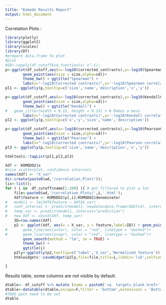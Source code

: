 ```yaml
---
title: "Komodo Results Report"
output: html_document
---
```



Correlation Plots :

```r
library(plotly)
library(ggplot2)
library(scales)
library(DT)
#prepare data.frame to plot
#plot
#SD<-sapply(df_cutoff$sd,function(x) x^-1);
p<-ggplot(df_cutoff,aes(x=-log10(corrected_contrasts),y=-log10(SpearmanCorrelation),label=name,description=description,sd=sapply(sd,function(x) x^-1))) +
        geom_point(aes(size = size,alpha=sd))+
        theme_bw() + ggtitle("Spearman") +
        labs(x="-log10(Corrected contrasts)",y='-log10(Spearman correlation q-value)')
pl1 <- ggplotly(p,tooltip=c('size','name','description','x','y'))

p<-ggplot(df_cutoff,aes(x=-log10(corrected_contrasts),y=-log10(KendallCorrelation),label=name,description=description,sd=sapply(sd,function(x) x^-1))) +
        geom_point(aes(size = size,alpha=sd))+
        theme_bw() + ggtitle("Kendall") + 
#	geom_jitter(width = 0.15, height = 0.15) + # Makes a mess 
        labs(x="-log10(Corrected contrasts)",y='-log10(Kendall correlation q-value)')
pl2 <- ggplotly(p,tooltip=c('x','y','size','name','description'))

p<-ggplot(df_cutoff,aes(x=-log10(corrected_contrasts),y=-log10(PearsonCorrelation),label=name,description=description,sd=sapply(sd,function(x) x^-1))) +
        geom_point(aes(size = size,alpha=sd))+
        theme_bw() + ggtitle("Pearson") +
        labs(x="-log10(Corrected contrasts)",y='-log10(Pearson correlation q-value)')
pl3 <- ggplotly(p,tooltip=c('size','name','description','x','y'))

htmltools::tagList(pl1,pl2,pl3)
```

```r
Xdf <- KOMODO2$x
#nice scatterplot, confidence intervals
names(Xdf) <- "X_var"
dir.create(paste0(wd,"/correlation_Plots"));
lis<-list();
for ( i in  df_cutoff$name[1:200] ){ # get filtered to plot a lot
	file<-paste0(wd,'/correlation_Plots/',i,'.html');
	Xdf$feature <- KOMODO2$y[,i]/KOMODO2$denominator
#	model1 <- lm(Xdf$feature ~ Xdf$X_var)
#	conf_interval <- predict(model1, newdata=data.frame(QUET=3), interval="confidence", level = 0.95)
#	temp_var <- predict(model1, interval="prediction")
#	new_Xdf <- cbind(Xdf, temp_var)
	ID=row.names(Xdf)
	p2 <- ggplot(Xdf, aes(x = X_var, y = feature,label=ID)) + geom_point()+
#		geom_line(aes(y=lwr), color = "red", linetype = "dashed")+
#		geom_line(aes(y=upr), color = "red", linetype = "dashed")+
		geom_smooth(method = "lm", se = TRUE) +
		theme_bw() +
		ggtitle(i)	
	p2ly<-ggplotly(p2,tooltip=c('label','X_var','Normalized feature'));
	htmlwidgets::saveWidget(p2ly,file=file,title=i,libdir='lib',selfcontained=F)

}
```

Results table, some columns are not visible by default. 
```r
dtable<- df_cutoff %>% mutate (name = paste0('<a  target=_blank href=', 'correlation_Plots/',name,'.html>', name,'</a>' )  ) #build link to plots
dtable<-datatable(dtable,escape=F,filter = 'bottom',extensions = 'Buttons', options = list(dom = 'Bfrtip', buttons = c('colvis','csv'),columnDefs = list(list(visible=FALSE, targets=4:(length(df_cutoff)-2) )))) # prepare table
#TODO path need to be set
dtable
```
